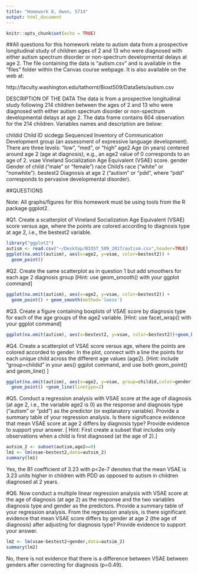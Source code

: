 ```yaml
---
title: "Homework 8, Owen, 5714"
output: html_document
---
```


```r
knitr::opts_chunk$set(echo = TRUE)
```

##All questions for this homework relate to autism data from a prospective longitudinal study of children ages of 2 and 13 who were diagnosed with either autism spectrum disorder or non-spectrum developmental delays at age 2.  The file containing the data is “autism.csv” and is available in the “files” folder within the Canvas course webpage.  It is also available on the web at: 

http://faculty.washington.edu/tathornt/Biost509/DataSets/autism.csv

DESCRIPTION OF THE DATA 
The data is from a prospective longitudinal study following 214 children between the ages of 2 and 13 who were diagnosed with either autism spectrum disorder or non-spectrum developmental delays at age 2.  The data frame contains 604 observation for the 214 children.   Variables names and description are below:

childid   	Child ID 
sicdegp         Sequenced Inventory of Communication Development group (an assessment of expressive language development). There are three levels: “low”, “med”, or “high” 
age2	Age (in years) centered around age 2 (age at diagnosis), e.g., an age2   value of 0 corresponds to an age of 2. 
vsae	 	Vineland Socialization Age Equivalent (VSAE) score. 
gender  	Gender of child (“male” or “female”)
race   		Child's race (“white” or “nonwhite”). 
bestest2  	Diagnosis at age 2 (“autism” or “pdd”, where “pdd” corresponds to 
pervasive developmental disorder).

##QUESTIONS 

Note: All graphs/figures for this homework must be using tools from the R package ggplot2. 

#Q1.	Create a scatterplot of Vineland Socialization Age Equivalent (VSAE) score versus age, where the points are colored according to diagnosis type at age 2, i.e., the bestest2 variable.

```r
library("ggplot2")
autism <- read.csv("~/Desktop/BIOST_509_2017/autism.csv",header=TRUE)
ggplot(na.omit(autism), aes(x=age2, y=vsae, color=bestest2)) + 
  geom_point()
```


#Q2.	Create the same scatterplot as in question 1 but add smoothers for each age 2 diagnosis group [Hint:  use geom_smooth() with your ggplot command]

```r
ggplot(na.omit(autism), aes(x=age2, y=vsae, color=bestest2)) + 
  geom_point() + geom_smooth(method='loess')
```

#Q3.	Create a figure containing boxplots of VSAE score by diagnosis type  for each of the age groups of  the age2 variable. [Hint: use facet_wrap() with your ggplot command] 

```r
ggplot(na.omit(autism), aes(x=bestest2, y=vsae, color=bestest2))+geom_boxplot()+facet_grid(~age2)

```


#Q4.	Create a scatterplot of VSAE score versus age, where the points are colored accorded to gender.  In the plot, connect with a line the points for each unique child across the different age values (age2). [Hint: include “group=childid” in your aes() ggplot command, and use both geom_point() and geom_line() ]  

```r
ggplot(na.omit(autism), aes(x=age2, y=vsae, group=childid,color=gender)) + 
  geom_point() +geom_line(linetype=2)
```


#Q5.	Conduct a regression analysis with VSAE score at the age of diagnosis (at age 2, i.e., the variable age2 is 0) as the response and  diagnosis type (“autism” or “pdd”) as the predictor (or explanatory variable).  Provide a summary table of your regression analysis.  Is there significance evidence that mean VSAE score at age 2 differs by diagnosis type? Provide evidence to support your answer.  [ Hint:  First create a subset that includes only observations when a child is first diagnosed (at the age of 2).] 

```r
autsim_2 <- subset(autism,age2==0)
lm1 <- lm(vsae~bestest2,data=autsim_2)
summary(lm1)
```
Yes, the B1 coefficient of 3.23 with p<2e-7 denotes that the mean VSAE is 3.23 units higher in children with PDD as opposed to autism in children diagnosed at 2 years.

#Q6.	Now conduct a multiple linear regression analysis with VSAE score at the age of diagnosis (at age 2) as the response and the two variables diagnosis type and gender as the predictors. Provide a summary table of your regression analysis.   From the regression analysis, is there significant evidence that mean VSAE score differs by gender at age 2 (the age of diagnosis) after adjusting for diagnosis type? Provide evidence to support your answer. 
```r
lm2 <- lm(vsae~bestest2+gender,data=autsim_2)
summary(lm2)
```
No, there is not evidence that there is a difference between VSAE between genders after correcting for diagnosis (p=0.49).
